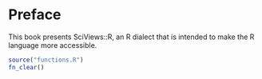 # Preface {.unnumbered}

This book presents SciViews::R, an R dialect that is intended to make the R language more accessible.

```r
source("functions.R")
fn_clear()
```
